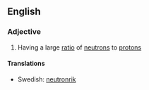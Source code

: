 ==English==

===Adjective===
{{en-adj|pos=[[neutron]]-[[rich]]|er|more}}

#{{context|physics|of a nucleus (or isotope)}} Having a large [[ratio]] of [[neutron]]s to [[proton]]s

====Translations====
*Swedish: [[neutronrik]]